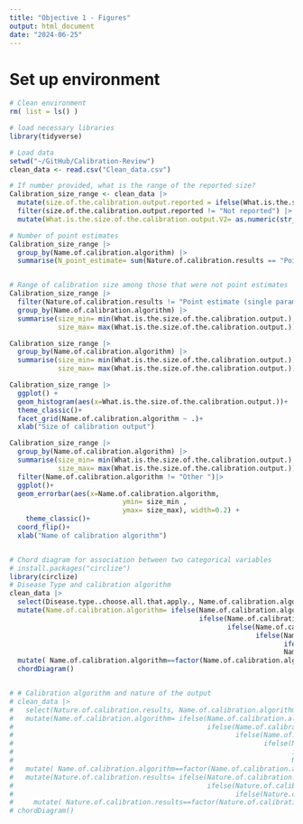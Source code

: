 ```yaml
---
title: "Objective 1 - Figures"
output: html_document
date: "2024-06-25"
---
```


# Set up environment
```r
# Clean environment
rm( list = ls() )

# load necessary libraries
library(tidyverse)

# Load data
setwd("~/GitHub/Calibration-Review")
clean_data <- read.csv("Clean_data.csv")
```

```r
# If number provided, what is the range of the reported size? 
Calibration_size_range <- clean_data |> 
  mutate(size.of.the.calibration.output.reported = ifelse(What.is.the.size.of.the.calibration.output. == "Not reported", "Not reported", "[Number provided]"))|>
  filter(size.of.the.calibration.output.reported != "Not reported") |> 
  mutate(What.is.the.size.of.the.calibration.output.V2= as.numeric(str_replace(What.is.the.size.of.the.calibration.output., ",", "")))

# Number of point estimates
Calibration_size_range |> 
  group_by(Name.of.calibration.algorithm) |> 
  summarise(N_point_estimate= sum(Nature.of.calibration.results == "Point estimate (single parameter / parameter set)"))


# Range of calibration size among those that were not point estimates
Calibration_size_range |> 
  filter(Nature.of.calibration.results != "Point estimate (single parameter / parameter set)") |> 
  group_by(Name.of.calibration.algorithm) |> 
  summarise(size_min= min(What.is.the.size.of.the.calibration.output.), 
            size_max= max(What.is.the.size.of.the.calibration.output.))

Calibration_size_range |> 
  group_by(Name.of.calibration.algorithm) |> 
  summarise(size_min= min(What.is.the.size.of.the.calibration.output.), 
            size_max= max(What.is.the.size.of.the.calibration.output.))

Calibration_size_range |>
  ggplot() +
  geom_histogram(aes(x=What.is.the.size.of.the.calibration.output.))+
  theme_classic()+
  facet_grid(Name.of.calibration.algorithm ~ .)+
  xlab("Size of calibration output")

Calibration_size_range |> 
  group_by(Name.of.calibration.algorithm) |> 
  summarise(size_min= min(What.is.the.size.of.the.calibration.output.), 
            size_max= max(What.is.the.size.of.the.calibration.output.))|> 
  filter(Name.of.calibration.algorithm != "Other ")|> 
  ggplot()+ 
  geom_errorbar(aes(x=Name.of.calibration.algorithm, 
                            ymin= size_min , 
                            ymax= size_max), width=0.2) + 
    theme_classic()+
  coord_flip()+
  xlab("Name of calibration algorithm")


# Chord diagram for association between two categorical variables
# install.packages("circlize")
library(circlize)
# Disease Type and calibration algorithm
clean_data |> 
  select(Disease.type..choose.all.that.apply., Name.of.calibration.algorithm) |> 
  mutate(Name.of.calibration.algorithm= ifelse(Name.of.calibration.algorithm=="Approximate Bayesian Computation", "ABC",
                                               ifelse(Name.of.calibration.algorithm=="Maximum likelihood estimation", "MLE", 
                                                      ifelse(Name.of.calibration.algorithm=="Least squares estimation", "LSE", 
                                                             ifelse(Name.of.calibration.algorithm=="Manual (hand-tuning)", "Manual", 
                                                                    ifelse(Name.of.calibration.algorithm=="Markov Chain Monte Carlo", "MCMC", 
                                                                    Name.of.calibration.algorithm)))))) |> 
  mutate( Name.of.calibration.algorithm==factor(Name.of.calibration.algorithm, levels= c("MCMC", "ABC", "MLE", "LSE", "Manual", "Other", "Not Reported")))|> 
  chordDiagram()


# # Calibration algorithm and nature of the output
# clean_data |> 
#   select(Nature.of.calibration.results, Name.of.calibration.algorithm) |> 
#   mutate(Name.of.calibration.algorithm= ifelse(Name.of.calibration.algorithm=="Approximate Bayesian Computation", "ABC",
#                                                ifelse(Name.of.calibration.algorithm=="Maximum likelihood estimation", "MLE", 
#                                                       ifelse(Name.of.calibration.algorithm=="Least squares estimation", "LSE", 
#                                                              ifelse(Name.of.calibration.algorithm=="Manual (hand-tuning)", "Manual", 
#                                                                     ifelse(Name.of.calibration.algorithm=="Markov Chain Monte Carlo", "MCMC", 
#                                                                     Name.of.calibration.algorithm)))))) |> 
#   mutate( Name.of.calibration.algorithm==factor(Name.of.calibration.algorithm, levels= c("MCMC", "ABC", "MLE", "LSE", "Manual", "Other", "Not Reported")))|> 
#   mutate(Nature.of.calibration.results= ifelse(Nature.of.calibration.results=="Distribution estimate (a distribution function which generates parameter values)", "Distribution",
#                                                ifelse(Nature.of.calibration.results=="Point estimate (single parameter / parameter set)", "Point estimate", 
#                                                       ifelse(Nature.of.calibration.results=="Sample estimate (multiple parameter sets)", "Sample",  Nature.of.calibration.results)))) |> 
#     mutate( Nature.of.calibration.results==factor(Nature.of.calibration.results, levels= c("Point estimate", "Sample", "Distribution",  "Not Reported")))|> 
# chordDiagram()


```